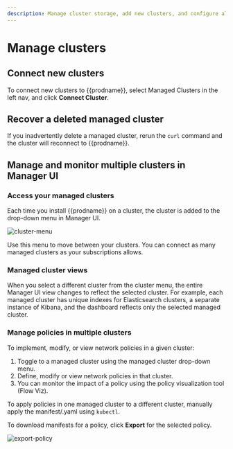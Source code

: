 ```yaml
---
description: Manage cluster storage, add new clusters, and configure alerts.
---
```


# Manage clusters

## Connect new clusters

To connect new clusters to {{prodname}}, select Managed Clusters in the left nav, and click **Connect Cluster**.

## Recover a deleted managed cluster

If you inadvertently delete a managed cluster, rerun the `curl` command and the cluster will reconnect to {{prodname}}.

## Manage and monitor multiple clusters in Manager UI

### Access your managed clusters

Each time you install {{prodname}} on a cluster, the cluster is added to the drop-down menu in Manager UI.

![cluster-menu](/img/calico-cloud/cluster-menu.png)

Use this menu to move between your clusters. You can connect as many managed clusters as your subscriptions allows.

### Managed cluster views

When you select a different cluster from the cluster menu, the entire Manager UI view changes to reflect the selected cluster.
For example, each managed cluster has unique indexes for Elasticsearch clusters, a separate instance of Kibana, and the dashboard reflects only the selected managed cluster.

### Manage policies in multiple clusters

To implement, modify, or view network policies in a given cluster:

1. Toggle to a managed cluster using the managed cluster drop-down menu.
1. Define, modify or view network policies in that cluster.
1. You can monitor the impact of a policy using the policy visualization tool (Flow Viz).

To apply policies in one managed cluster to a different cluster, manually apply the manifest/.yaml using `kubectl`.

To download manifests for a policy, click **Export** for the selected policy.

![export-policy](/img/calico-cloud/export-policy.png)
